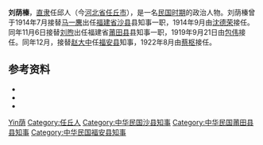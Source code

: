 '''刘荫榛'''，[[直隶|直隶]]任邱人（今[[河北省|河北省]][[任丘市|任丘市]]），是一名[[中華民國大陸時期|民国时期]]的政治人物。刘荫榛曾于1914年7月接替[[马一麐|马一麐]]出任[[福建省_(1912年－1949年)|福建省]][[沙县|沙县]]县知事一职，1914年9月由[[沈德荣|沈德荣]]接任。同年11月6日接替[[刘煦|刘煦]]出任福建省[[莆田县|莆田县]]县知事一职，1919年9月21日由[[包伟|包伟]]接任。同年12月，接替[[赵大中|赵大中]]任[[福安县|福安县]]知事，1922年8月由[[蔡枢_(东莞)|蔡枢]]接任。

==参考资料==
* {{cite book|author=编纂委员会  |title=《莆田县志》 |year=1994年 |publisher=莆田县地方志编纂委员会 |location=福建 |isbn=7101013325}}
* {{cite book|author=编纂委员会（李启宇主编）  |title=《沙县志》 |year=1992年 |publisher=中国科学技术出版社 |location=福建 |isbn=7-110-02307-9}}
* {{Cite book|edition=|chapter=政府机构|url=https://www.worldcat.org/oclc/47040111|publisher=方志出版社|date=1999年|location=北京市|isbn=7-80122-540-6|oclc=47040111|first=|last=福安市地方志编纂委员会|last2=蓝如春.|last3=|last4=|title=福安市志}}

{{start box}}
{{s-off|{{ROC-1912}}官衔}}
{{succession box|[[马一麐|马一麐]]|[[沈德荣|沈德荣]]|[[沙县|沙县]][[县知事|知事]]|1914.7～1914.9}}
{{succession box|[[刘煦|刘煦]]|[[包伟|包伟]]|[[莆田县|莆田县]]知事|1914.11.6～1919.9.21}}
{{succession box|[[赵大中|赵大中]]|[[蔡枢_(东莞)|蔡枢]]|[[福安县|福安县]]知事|1919.12～1922.8}}
{{end box}}

{{中华民国大陆时期人物小作品}}

{{DEFAULTSORT:Liu刘}}
[[Category:刘姓|Yin荫]]
[[Category:任丘人|Category:任丘人]]
[[Category:中华民国沙县知事|Category:中华民国沙县知事]]
[[Category:中华民国莆田县县知事|Category:中华民国莆田县县知事]]
[[Category:中华民国福安县知事|Category:中华民国福安县知事]]